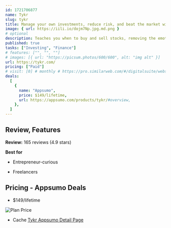 ```yaml
---
id: 1721706877
name: Tykr
slug: tykr
title: Manage your own investments, reduce risk, and beat the market with ease
image: { url: https://iili.io/dojm7Np.jpg.md.png }
# optional
description: Teaches you when to buy and sell stocks, removing the emotions and guesswork from investingTykr provides a summary for each stock, helping you understand the key reasons for its investment potential
published: true
tasks: ["Investing", "Finance"]
# features: ["", "", ""]
# images: [{ url: "https://picsum.photos/600/600", alt: "img alt" }]
url: https://tykr.com/
pricing: ["Paid"]
# visit: [0] # monthly # https://pro.similarweb.com/#/digitalsuite/websiteanalysis/home
deals:
  [
    {
      name: "Appsumo",
      price: $149/lifetime,
      url: https://appsumo.com/products/tykr/#overview,
    },
  ]
---
```


## Review, Features

**Review:** 165 reviews (4.9 stars)

**Best for**

- Entrepreneur-curious

- Freelancers

## Pricing - Appsumo Deals

- $149/lifetime

<Img src="https://iili.io/dolWio7.png" alt="Plan Price" />

- Cache [Tykr Appsumo Detail Page](https://iili.io/doenmRR.png)
